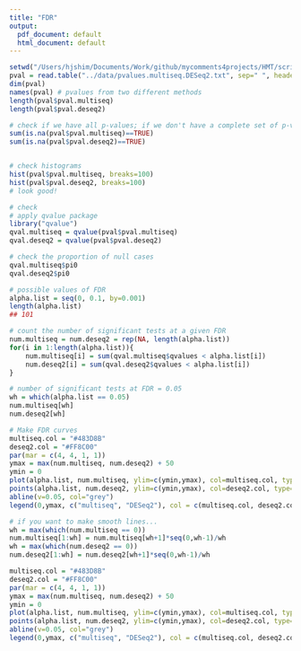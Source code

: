 ```yaml
---
title: "FDR"
output:
  pdf_document: default
  html_document: default
---
```


```r
setwd("/Users/hjshim/Documents/Work/github/mycomments4projects/HMT/script")
pval = read.table("../data/pvalues.multiseq.DESeq2.txt", sep=" ", header=TRUE)
dim(pval)
names(pval) # pvalues from two different methods
length(pval$pval.multiseq)
length(pval$pval.deseq2)

# check if we have all p-values; if we don't have a complete set of p-values, we should remove those cases..
sum(is.na(pval$pval.multiseq)==TRUE)
sum(is.na(pval$pval.deseq2)==TRUE)


# check histograms
hist(pval$pval.multiseq, breaks=100)
hist(pval$pval.deseq2, breaks=100)
# look good!

# check
# apply qvalue package
library("qvalue")
qval.multiseq = qvalue(pval$pval.multiseq)
qval.deseq2 = qvalue(pval$pval.deseq2)

# check the proportion of null cases
qval.multiseq$pi0
qval.deseq2$pi0

# possible values of FDR
alpha.list = seq(0, 0.1, by=0.001)
length(alpha.list)
## 101

# count the number of significant tests at a given FDR
num.multiseq = num.deseq2 = rep(NA, length(alpha.list))
for(i in 1:length(alpha.list)){
    num.multiseq[i] = sum(qval.multiseq$qvalues < alpha.list[i])
    num.deseq2[i] = sum(qval.deseq2$qvalues < alpha.list[i])
}

# number of significant tests at FDR = 0.05
wh = which(alpha.list == 0.05)
num.multiseq[wh]
num.deseq2[wh]

# Make FDR curves
multiseq.col = "#483D8B"
deseq2.col = "#FF8C00"
par(mar = c(4, 4, 1, 1))
ymax = max(num.multiseq, num.deseq2) + 50
ymin = 0
plot(alpha.list, num.multiseq, ylim=c(ymin,ymax), col=multiseq.col, type = "l", lty = 1, lwd = 1.5, xlab = "FDR", ylab="number of significant tests", main="")
points(alpha.list, num.deseq2, ylim=c(ymin,ymax), col=deseq2.col, type="l", lty = 1, lwd = 1.5)
abline(v=0.05, col="grey")
legend(0,ymax, c("multiseq", "DESeq2"), col = c(multiseq.col, deseq2.col), lty = c(1,1), cex = 0.9, lwd = 1.5, text.col = "black",merge = FALSE, bg = "white")

# if you want to make smooth lines...
wh = max(which(num.multiseq == 0))
num.multiseq[1:wh] = num.multiseq[wh+1]*seq(0,wh-1)/wh 
wh = max(which(num.deseq2 == 0))
num.deseq2[1:wh] = num.deseq2[wh+1]*seq(0,wh-1)/wh 

multiseq.col = "#483D8B"
deseq2.col = "#FF8C00"
par(mar = c(4, 4, 1, 1))
ymax = max(num.multiseq, num.deseq2) + 50
ymin = 0
plot(alpha.list, num.multiseq, ylim=c(ymin,ymax), col=multiseq.col, type = "l", lty = 1, lwd = 1.5, xlab = "FDR", ylab="number of significant tests", main="")
points(alpha.list, num.deseq2, ylim=c(ymin,ymax), col=deseq2.col, type="l", lty = 1, lwd = 1.5)
abline(v=0.05, col="grey")
legend(0,ymax, c("multiseq", "DESeq2"), col = c(multiseq.col, deseq2.col), lty = c(1,1), cex = 0.9, lwd = 1.5, text.col = "black",merge = FALSE, bg = "white")
```
